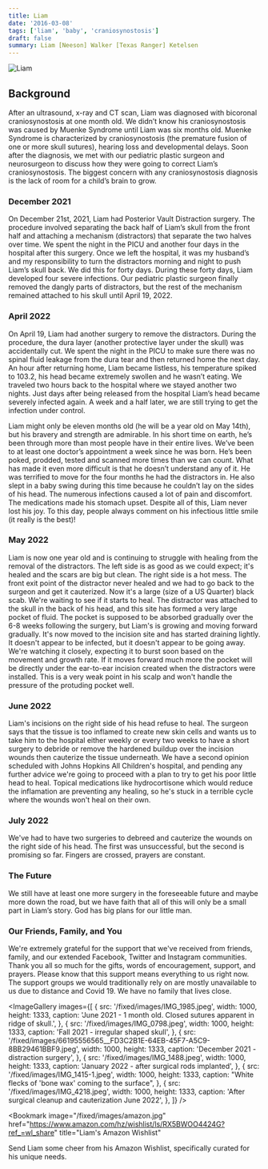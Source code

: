 ```yaml
---
title: Liam
date: '2016-03-08'
tags: ['liam', 'baby', 'craniosynostosis']
draft: false
summary: Liam [Neeson] Walker [Texas Ranger] Ketelsen
---
```


![Liam](/fixed/images/liamsjourney.png)

## Background

After an ultrasound, x-ray and CT scan, Liam was diagnosed with bicoronal craniosynostosis at one month old. We didn’t know his craniosynostosis was caused by Muenke Syndrome until Liam was six months old. Muenke Syndrome is characterized by craniosynostosis (the premature fusion of one or more skull sutures), hearing loss and developmental delays. Soon after the diagnosis, we met with our pediatric plastic surgeon and neurosurgeon to discuss how they were going to correct Liam’s craniosynostosis. The biggest concern with any craniosynostosis diagnosis is the lack of room for a child’s brain to grow.

### December 2021

On December 21st, 2021, Liam had Posterior Vault Distraction surgery. The procedure involved separating the back half of Liam’s skull from the front half and attaching a mechanism (distractors) that separate the two halves over time. We spent the night in the PICU and another four days in the hospital after this surgery. Once we left the hospital, it was my husband’s and my responsibility to turn the distractors morning and night to push Liam’s skull back. We did this for forty days. During these forty days, Liam developed four severe infections. Our pediatric plastic surgeon finally removed the dangly parts of distractors, but the rest of the mechanism remained attached to his skull until April 19, 2022.

### April 2022

On April 19, Liam had another surgery to remove the distractors. During the procedure, the dura layer (another protective layer under the skull) was accidentally cut. We spent the night in the PICU to make sure there was no spinal fluid leakage from the dura tear and then returned home the next day. An hour after returning home, Liam became listless, his temperature spiked to 103.2, his head became extremely swollen and he wasn’t eating. We traveled two hours back to the hospital where we stayed another two nights. Just days after being released from the hospital Liam’s head became severely infected again. A week and a half later, we are still trying to get the infection under control.

Liam might only be eleven months old (he will be a year old on May 14th), but his bravery and strength are admirable. In his short time on earth, he’s been through more than most people have in their entire lives. We’ve been to at least one doctor’s appointment a week since he was born. He’s been poked, prodded, tested and scanned more times than we can count. What has made it even more difficult is that he doesn’t understand any of it. He was terrified to move for the four months he had the distractors in. He also slept in a baby swing during this time because he couldn’t lay on the sides of his head. The numerous infections caused a lot of pain and discomfort. The medications made his stomach upset. Despite all of this, Liam never lost his joy. To this day, people always comment on his infectious little smile (it really is the best)!

### May 2022

Liam is now one year old and is continuing to struggle with healing from the removal of the distractors. The left side is as good as we could expect; it's healed and the scars are big but clean. The right side is a hot mess. The front exit point of the distractor never healed and we had to go back to the surgeon and get it cauterized. Now it's a large (size of a US Quarter) black scab. We're waiting to see if it starts to heal. The distractor was attached to the skull in the back of his head, and this site has formed a very large pocket of fluid. The pocket is supposed to be absorbed gradually over the 6-8 weeks following the surgery, but Liam's is growing and moving forward gradually. It's now moved to the incision site and has started draining lightly. It doesn't appear to be infected, but it doesn't appear to be going away. We're watching it closely, expecting it to burst soon based on the movement and growth rate. If it moves forward much more the pocket will be directly under the ear-to-ear incision created when the distractors were installed. This is a very weak point in his scalp and won't handle the pressure of the protuding pocket well.

### June 2022

Liam's incisions on the right side of his head refuse to heal. The surgeon says that the tissue is too inflamed to create new skin cells and wants us to take him to the hospital either weekly or every two weeks to have a short surgery to debride or remove the hardened buildup over the incision wounds then cauterize the tissue underneath. We have a second opinion scheduled with Johns Hopkins All Children's hospital, and pending any further advice we're going to proceed with a plan to try to get his poor little head to heal. Topical medications like hydrocortisone which would reduce the inflamation are preventing any healing, so he's stuck in a terrible cycle where the wounds won't heal on their own.

### July 2022

We've had to have two surgeries to debreed and cauterize the wounds on the right side of his head. The first was unsuccessful, but the second is promising so far. Fingers are crossed, prayers are constant.
### The Future

We still have at least one more surgery in the foreseeable future and maybe more down the road, but we have faith that all of this will only be a small part in Liam’s story. God has big plans for our little man.

### Our Friends, Family, and You

We're extremely grateful for the support that we've received from friends, family, and our extended Facebook, Twitter and Instagram communities. Thank you all so much for the gifts, words of encouragement, support, and prayers. Please know that this support means everything to us right now. The support groups we would traditionally rely on are mostly unavailable to us due to distance and Covid 19. We have no family that lives close.

<ImageGallery
  images={[
    {
      src: '/fixed/images/IMG_1985.jpeg',
      width: 1000,
      height: 1333,
      caption:
        'June 2021 - 1 month old. Closed sutures apparent in ridge of skull.',
    },
    {
      src: '/fixed/images/IMG_0798.jpeg',
      width: 1000,
      height: 1333,
      caption: 'Fall 2021 - irregular shaped skull',
    },
    {
      src: '/fixed/images/66195556565__FD3C2B1E-64EB-45F7-A5C9-8BB29461BBF9.jpeg',
      width: 1000,
      height: 1333,
      caption: 'December 2021 - distraction surgery',
    },
    {
      src: '/fixed/images/IMG_1488.jpeg',
      width: 1000,
      height: 1333,
      caption: 'January 2022 - after surgical rods implanted',
    },
    {
      src: '/fixed/images/IMG_1415-1.jpeg',
      width: 1000,
      height: 1333,
      caption: "White flecks of 'bone wax' coming to the surface",
    },
    {
      src: '/fixed/images/IMG_4218.jpeg',
      width: 1000,
      height: 1333,
      caption: 'After surgical cleanup and cauterization June 2022',
    },
  ]}
/>

<Bookmark
  image="/fixed/images/amazon.jpg"
  href="https://www.amazon.com/hz/wishlist/ls/RX5BWOO4424G?ref_=wl_share"
  title="Liam's Amazon Wishlist"
>
  Send Liam some cheer from his Amazon Wishlist, specifically curated for his unique needs.
</Bookmark>
